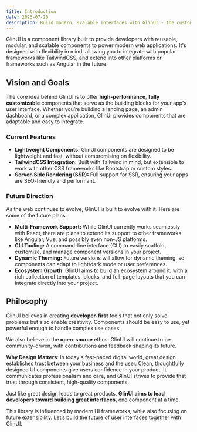 ```yaml
---
title: Introduction
date: 2023-07-26
description: Build modern, scalable interfaces with GlinUI - the customizable and extensible UI component library for the future.
---
```


GlinUI is a component library built to provide developers with reusable, modular, and scalable components to power modern web applications. It's designed with flexibility in mind, allowing you to integrate with popular frameworks like TailwindCSS, and extend into other platforms or frameworks such as Angular in the future.
  
## Vision and Goals

The core idea behind GlinUI is to offer **high-performance**, **fully customizable** components that serve as the building blocks for your app's user interface. Whether you’re building a landing page, an admin dashboard, or a complex application, GlinUI provides components that are adaptable and easy to integrate.

### Current Features

- **Lightweight Components:** GlinUI components are designed to be lightweight and fast, without compromising on flexibility.
- **TailwindCSS Integration:** Built with Tailwind in mind, but extensible to work with other CSS frameworks like Bootstrap or custom styles.
- **Server-Side Rendering (SSR):** Full support for SSR, ensuring your apps are SEO-friendly and performant.

### Future Direction
 
As the web continues to evolve, GlinUI is built to evolve with it. Here are some of the future plans:

- **Multi-Framework Support:** While GlinUI currently works seamlessly with React, there are plans to extend its support to other frameworks like Angular, Vue, and possibly even non-JS platforms.
- **CLI Tooling:** A command-line interface (CLI) to easily scaffold, customize, and manage component versions in your project.
- **Dynamic Theming:** Future versions will allow for dynamic theming, so components can adapt to light/dark mode or user preferences.
- **Ecosystem Growth:** GlinUI aims to build an ecosystem around it, with a rich collection of templates, blocks, and full-page layouts that you can integrate directly into your project.

## Philosophy

GlinUI believes in creating **developer-first** tools that not only solve problems but also enable creativity. Components should be easy to use, yet powerful enough to handle complex use cases.

We also believe in the **open-source** ethos: GlinUI will continue to be community-driven, with contributions and feedback shaping its future.

**Why Design Matters**: In today's fast-paced digital world, great design establishes trust between your business and the user. Clean, thoughtfully designed UI components give users confidence in your product. It communicates professionalism and care, and GlinUI strives to provide that trust through consistent, high-quality components.

Just like great design leads to great products, **GlinUI aims to lead developers toward building great interfaces**, one component at a time.

This library is influenced by modern UI frameworks, while also focusing on future extensibility. Let’s build the future of user interfaces together with GlinUI.

